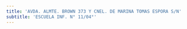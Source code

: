 ```yaml
---
title: 'AVDA. ALMTE. BROWN 373 Y CNEL. DE MARINA TOMAS ESPORA S/N'
subtitle: 'ESCUELA INF. N° 11/04°'
---
```



